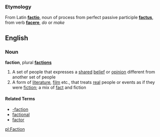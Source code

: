 ===Etymology===
From Latin '''[[factio]]''', noun of process from perfect passive participle '''[[factus]]''', from verb '''[[facere]]''', ''do'' or ''make''

==English==
===Noun===
{{wikipedia}}
'''faction''', plural '''[[factions]]'''

# A set of people that expresses a [[share]]d [[belief]] or [[opinion]] different from another set of people
# A form of [[literature]], [[film]] etc., that treats [[real]] people or events as if they were [[fiction]]; a mix of [[fact]] and fiction

====Related Terms====
*[[-faction]]
*[[factional]]
*[[factor]]

[[pl:Faction]]